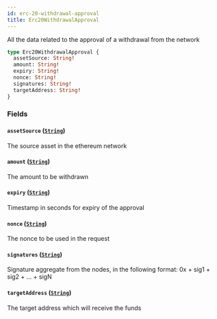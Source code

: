 ```yaml
---
id: erc-20-withdrawal-approval
title: Erc20WithdrawalApproval
---
```



All the data related to the approval of a withdrawal from the network

```graphql
type Erc20WithdrawalApproval {
  assetSource: String!
  amount: String!
  expiry: String!
  nonce: String!
  signatures: String!
  targetAddress: String!
}
```


### Fields

#### `assetSource` ([`String`](/docs/v0.47/graphql/scalars/string))

The source asset in the ethereum network


#### `amount` ([`String`](/docs/v0.47/graphql/scalars/string))

The amount to be withdrawn


#### `expiry` ([`String`](/docs/v0.47/graphql/scalars/string))

Timestamp in seconds for expiry of the approval


#### `nonce` ([`String`](/docs/v0.47/graphql/scalars/string))

The nonce to be used in the request


#### `signatures` ([`String`](/docs/v0.47/graphql/scalars/string))

Signature aggregate from the nodes, in the following format:
0x + sig1 + sig2 + ... + sigN


#### `targetAddress` ([`String`](/docs/v0.47/graphql/scalars/string))

The target address which will receive the funds




